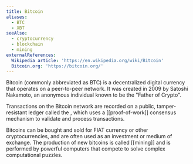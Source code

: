 ```yaml
---
title: Bitcoin
aliases:
  - BTC
  - XBT
seeAlso:
  - cryptocurrency
  - blockchain
  - mining
externalReferences:
  Wikipedia article: 'https://en.wikipedia.org/wiki/Bitcoin'
  Bitcoin.org: 'https://bitcoin.org/'
---
```


Bitcoin (commonly abbreviated as BTC) is a decentralized digital currency that operates on a peer-to-peer network. It was created in 2009 by Satoshi Nakamoto, an anonymous individual known to be the "Father of Crypto".&#x20;

Transactions on the Bitcoin network are recorded on a public, tamper-resistant ledger called the <Nutshell children="blockchain" glossaryEntry="content/glossary/blockchain.mdx" />, which uses a \[\[proof-of-work]] consensus mechanism to validate and process transactions.&#x20;

Bitcoins can be bought and sold for FIAT currency or other cryptocurrencies, and are often used as an investment or medium of exchange. The production of new bitcoins is called \[\[mining]] and is performed by powerful computers that compete to solve complex computational puzzles.
